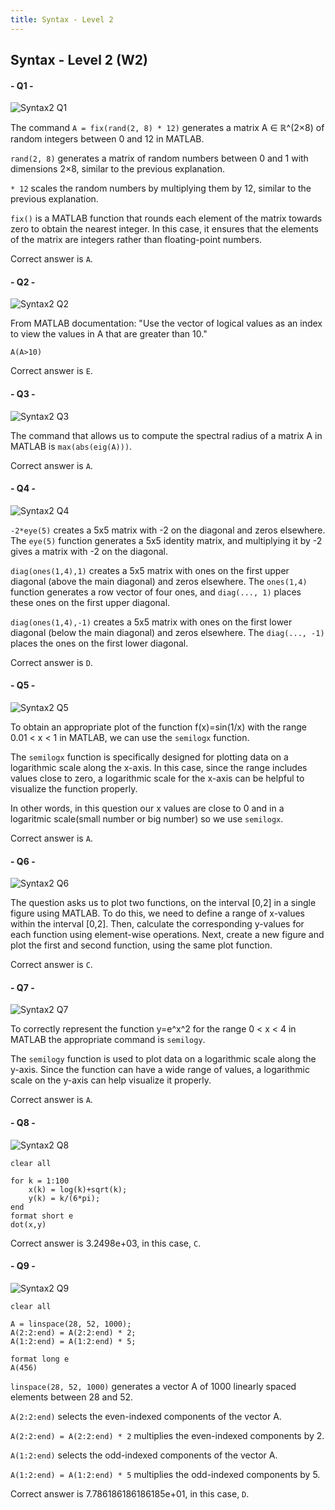 ```yaml
---
title: Syntax - Level 2
---
```




## Syntax - Level 2 (W2)

#### - Q1 -

![](/questions/syntax-level2/syntax2-1.png "Syntax2 Q1")

The command `A = fix(rand(2, 8) * 12)` generates a matrix A ∈ ℝ^(2×8) of random integers between 0 and 12 in MATLAB.

`rand(2, 8)` generates a matrix of random numbers between 0 and 1 with dimensions 2×8, similar to the previous explanation.

`* 12` scales the random numbers by multiplying them by 12, similar to the previous explanation.

`fix()` is a MATLAB function that rounds each element of the matrix towards zero to obtain the nearest integer. In this case, it ensures that the elements of the matrix are integers rather than floating-point numbers.

Correct answer is `A`.
#### - Q2 -

![](/questions/syntax-level2/syntax2-2.png "Syntax2 Q2")

From MATLAB documentation: "Use the vector of logical values as an index to view the values in A that are greater than 10."
```
A(A>10)
```

Correct answer is `E`.
#### - Q3 -

![](/questions/syntax-level2/syntax2-3.png "Syntax2 Q3")

The command that allows us to compute the spectral radius of a matrix A in MATLAB is `max(abs(eig(A)))`.

Correct answer is `A`.

#### - Q4 -

![](/questions/syntax-level2/syntax2-4.png "Syntax2 Q4")

`-2*eye(5)` creates a 5x5 matrix with -2 on the diagonal and zeros elsewhere. The `eye(5)` function generates a 5x5 identity matrix, and multiplying it by -2 gives a matrix with -2 on the diagonal.

`diag(ones(1,4),1)` creates a 5x5 matrix with ones on the first upper diagonal (above the main diagonal) and zeros elsewhere. The `ones(1,4)` function generates a row vector of four ones, and `diag(..., 1)` places these ones on the first upper diagonal.

`diag(ones(1,4),-1)` creates a 5x5 matrix with ones on the first lower diagonal (below the main diagonal) and zeros elsewhere. The `diag(..., -1)` places the ones on the first lower diagonal.

Correct answer is `D`.

#### - Q5 -

![](/questions/syntax-level2/syntax2-5.jpg "Syntax2 Q5")

To obtain an appropriate plot of the function f(x)=sin(1/x) with the range 0.01 < x < 1 in MATLAB, we can use the `semilogx` function.

The `semilogx` function is specifically designed for plotting data on a logarithmic scale along the x-axis. In this case, since the range includes values close to zero, a logarithmic scale for the x-axis can be helpful to visualize the function properly.

In other words, in this question our x values are close to 0 and in a logaritmic scale(small number or big number) so we use `semilogx`.

Correct answer is `A`.

#### - Q6 -

![](/questions/syntax-level2/syntax2-6.jpg "Syntax2 Q6")

The question asks us to plot two functions, on the interval [0,2] in a single figure using MATLAB. To do this, we need to define a range of x-values within the interval [0,2]. Then, calculate the corresponding y-values for each function using element-wise operations. Next, create a new figure and plot the first and second function, using the same plot function. 

Correct answer is `C`.

#### - Q7 -

![](/questions/syntax-level2/syntax2-7.jpg "Syntax2 Q7")

To correctly represent the function y=e^x^2 for the range 0 < x < 4 in MATLAB the appropriate command is `semilogy`.

The `semilogy` function is used to plot data on a logarithmic scale along the y-axis. Since the function can have a wide range of values, a logarithmic scale on the y-axis can help visualize it properly.

Correct answer is `A`.

#### - Q8 -

![](/questions/syntax-level2/syntax2-8.jpg "Syntax2 Q8")

```
clear all

for k = 1:100
    x(k) = log(k)+sqrt(k);
    y(k) = k/(6*pi);
end
format short e
dot(x,y)
```

Correct answer is 3.2498e+03, in this case, `C`.

#### - Q9 -

![](/questions/syntax-level2/syntax2-9.jpg "Syntax2 Q9")

```
clear all

A = linspace(28, 52, 1000);
A(2:2:end) = A(2:2:end) * 2;
A(1:2:end) = A(1:2:end) * 5;

format long e
A(456)
```

`linspace(28, 52, 1000)` generates a vector A of 1000 linearly spaced elements between 28 and 52.

`A(2:2:end)` selects the even-indexed components of the vector A.

`A(2:2:end) = A(2:2:end) * 2` multiplies the even-indexed components by 2.

`A(1:2:end)` selects the odd-indexed components of the vector A.

`A(1:2:end) = A(1:2:end) * 5` multiplies the odd-indexed components by 5.

Correct answer is 7.786186186186185e+01, in this case, `D`.
